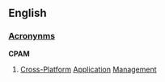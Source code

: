 ==English==
===[[Wiktionary:List of acronyms and abbreviations|Acronynms]]===
'''CPAM'''
# [[Cross-Platform]] [[Application]] [[Management]]
